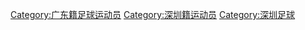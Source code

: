 [[Category:广东籍足球运动员|Category:广东籍足球运动员]]
[[Category:深圳籍运动员|Category:深圳籍运动员]]
[[Category:深圳足球|Category:深圳足球]]
